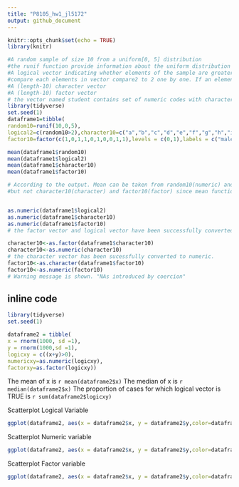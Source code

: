 ```yaml
---
title: "P8105_hw1_jl5172"
output: github_document
---
```


```r
knitr::opts_chunk$set(echo = TRUE)
library(knitr)

```


```r
#A random sample of size 10 from a uniform[0, 5] distribution
#the runif function provide information about the uniform distribution on the interval from min to max. In this case #sample size is 10,min=0 max=5 
#A logical vector indicating whether elements of the sample are greater than 2
#compare each elements in vector compare2 to 2 one by one. If an element is greater than 2 R will return TRUE otherwise it will return FALSE
#A (length-10) character vector 
#A (length-10) factor vector
# the vector named student contains set of numeric codes with character-valued levels
library(tidyverse)
set.seed(1)
dataframe1=tibble(
random10=runif(10,0,5),  
logical2=c(random10>2),character10=c("a","b","c","d","e","f","g","h","i","j"),
factor10=factor(c(1,0,1,1,0,1,0,0,1,1),levels = c(0,1),labels = c("male","female")))

mean(dataframe1$random10)
mean(dataframe1$logical2)
mean(dataframe1$character10)
mean(dataframe1$factor10)

# According to the output. Mean can be taken from random10(numeric) and logical2(numeric) 
#but not character10(character) and factor10(factor) since mean function is designed for numeric/logical vectors


```

```r

```

```r
as.numeric(dataframe1$logical2)
as.numeric(dataframe1$character10)  
as.numeric(dataframe1$factor10)
# the factor vector and logical vector have been successfully converted to numeric. However, character vector was not able to be converted
```

```r
character10<-as.factor(dataframe1$character10)
character10<-as.numeric(character10)
# the character vector has been sucessfully converted to numeric.
factor10<-as.character(dataframe1$factor10)
factor10<-as.numeric(factor10)
# Warning message is shown. "NAs introduced by coercion"
```



## inline code
```r
library(tidyverse)
set.seed(1)

dataframe2 = tibble(
x = rnorm(1000, sd =1),
y = rnorm(1000,sd =1),
logicxy = c((x+y)>0),
numericxy=as.numeric(logicxy),
factorxy=as.factor(logicxy))
```

The mean of x is `r mean(dataframe2$x)`
The median of x is `r median(dataframe2$x)`
The proportion of cases for which logical vector is TRUE is `r sum(dataframe2$logicxy)`

Scatterplot Logical Variable
```r
ggplot(dataframe2, aes(x = dataframe2$x, y = dataframe2$y,color=dataframe2$logicxy)) + geom_point()

```

Scatterplot Numeric variable
```r
ggplot(dataframe2, aes(x = dataframe2$x, y = dataframe2$y,color=dataframe2$numericxy)) + geom_point()

```

Scatterplot Factor variable
```r
ggplot(dataframe2, aes(x = dataframe2$x, y = dataframe2$y,color=dataframe2$factorxy)) + geom_point()
```



